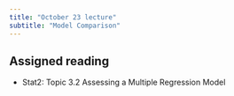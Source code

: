 ```yaml
---
title: "October 23 lecture"
subtitle: "Model Comparison"
---
```


## Assigned reading

- Stat2: Topic 3.2 Assessing a Multiple Regression Model